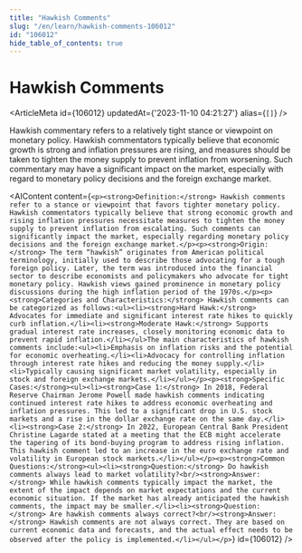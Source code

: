 ```yaml
---
title: "Hawkish Comments"
slug: "/en/learn/hawkish-comments-106012"
id: "106012"
hide_table_of_contents: true
---
```



# Hawkish Comments

<ArticleMeta id={106012} updatedAt={'2023-11-10 04:21:27'} alias={`[]`} />
<div className='border-solid border-b border-t-0 my-4 border-[var(--ifm-color-gray-300)]' />

Hawkish commentary refers to a relatively tight stance or viewpoint on monetary policy. Hawkish commentators typically believe that economic growth is strong and inflation pressures are rising, and measures should be taken to tighten the money supply to prevent inflation from worsening. Such commentary may have a significant impact on the market, especially with regard to monetary policy decisions and the foreign exchange market.

<AIContent content={`<p><strong>Definition:</strong> Hawkish comments refer to a stance or viewpoint that favors tighter monetary policy. Hawkish commentators typically believe that strong economic growth and rising inflation pressures necessitate measures to tighten the money supply to prevent inflation from escalating. Such comments can significantly impact the market, especially regarding monetary policy decisions and the foreign exchange market.</p><p><strong>Origin:</strong> The term “hawkish” originates from American political terminology, initially used to describe those advocating for a tough foreign policy. Later, the term was introduced into the financial sector to describe economists and policymakers who advocate for tight monetary policy. Hawkish views gained prominence in monetary policy discussions during the high inflation period of the 1970s.</p><p><strong>Categories and Characteristics:</strong> Hawkish comments can be categorized as follows:<ul><li><strong>Hard Hawk:</strong> Advocates for immediate and significant interest rate hikes to quickly curb inflation.</li><li><strong>Moderate Hawk:</strong> Supports gradual interest rate increases, closely monitoring economic data to prevent rapid inflation.</li></ul>The main characteristics of hawkish comments include:<ul><li>Emphasis on inflation risks and the potential for economic overheating.</li><li>Advocacy for controlling inflation through interest rate hikes and reducing the money supply.</li><li>Typically causing significant market volatility, especially in stock and foreign exchange markets.</li></ul></p><p><strong>Specific Cases:</strong><ul><li><strong>Case 1:</strong> In 2018, Federal Reserve Chairman Jerome Powell made hawkish comments indicating continued interest rate hikes to address economic overheating and inflation pressures. This led to a significant drop in U.S. stock markets and a rise in the dollar exchange rate on the same day.</li><li><strong>Case 2:</strong> In 2022, European Central Bank President Christine Lagarde stated at a meeting that the ECB might accelerate the tapering of its bond-buying program to address rising inflation. This hawkish comment led to an increase in the euro exchange rate and volatility in European stock markets.</li></ul></p><p><strong>Common Questions:</strong><ul><li><strong>Question:</strong> Do hawkish comments always lead to market volatility?<br/><strong>Answer:</strong> While hawkish comments typically impact the market, the extent of the impact depends on market expectations and the current economic situation. If the market has already anticipated the hawkish comments, the impact may be smaller.</li><li><strong>Question:</strong> Are hawkish comments always correct?<br/><strong>Answer:</strong> Hawkish comments are not always correct. They are based on current economic data and forecasts, and the actual effect needs to be observed after the policy is implemented.</li></ul></p>`} id={106012} />
